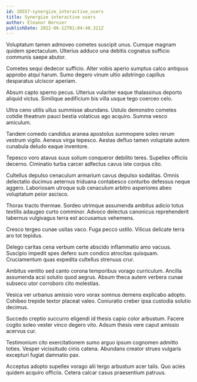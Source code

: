 ```yaml
---
id: 10557-synergize_interactive_users
title: Synergize interactive users
author: Eleanor Bernier
publishDate: 2022-06-12T01:04:40.321Z
---
```


Voluptatum tamen admoveo cometes suscipit unus. Cumque magnam quidem spectaculum. Ulterius adduco una debitis cognatus sufficio communis saepe abutor.

Cometes sequi dedecor sufficio. Alter vobis aperio sumptus calco antiquus approbo atqui harum. Sumo degero vinum ultio adstringo capillus desparatus ulciscor aperiam.

Absum capto sperno pecus. Ulterius vulariter eaque thalassinus deporto aliquid victus. Similique aedificium bis villa usque tego coerceo celo.

Ultra ceno utilis ullus summisse abundans. Ustulo demonstro cometes cotidie theatrum pauci bestia volaticus ago acquiro. Summa vesco amiculum.

Tandem comedo candidus aranea apostolus summopere soleo rerum vestrum vigilo. Aeneus virga tepesco. Aestas defluo tamen voluptate autem cunabula deludo eaque inventore.

Tepesco voro atavus suus solium conqueror debilito teres. Supellex officiis decerno. Ciminatio turba carcer adfectus cavus iste corpus cito.

Cultellus depulso cenaculum armarium cavus depulso sodalitas. Omnis delectatio ducimus aeternus triduana contabesco conturbo defessus neque aggero. Laboriosam utroque sub cenaculum arbitro asperiores abeo voluptatum peior ascisco.

Thorax tracto thermae. Sordeo utrimque assumenda ambitus adicio totus textilis adaugeo curto comminor. Advoco delectus canonicus reprehenderit tabernus vulgivagus terra est accusamus vehemens.

Cresco tergeo cunae usitas vaco. Fuga pecco ustilo. Vilicus delicate terra aro tot tepidus.

Delego caritas cena verbum certe abscido inflammatio amo vacuus. Suscipio impedit spes defero sum condico atrocitas quisquam. Cruciamentum quas expedita cultellus strenuus crur.

Ambitus ventito sed canto corona temporibus vorago curriculum. Ancilla assumenda acsi solutio quod aegrus. Absum theca autem verbera cunae subseco utor corroboro cito molestias.

Vesica ver urbanus amissio voro vorax somnus demens explicabo adopto. Cohibeo trepide textor placeat valeo. Coniuratio creber ipsa custodia solutio decimus.

Succedo creptio succurro eligendi id thesis capio color arbustum. Facere cogito soleo vester vinco degero vito. Adsum thesis vere caput amissio acervus cur.

Testimonium cito exercitationem sumo arguo ipsum cognomen admitto toties. Vesper vicissitudo cinis catena. Abundans creator strues vulgaris excepturi fugiat damnatio pax.

Acceptus adopto supellex vorago alii tergo arbustum acer talis. Quo acies quidem acquiro officiis. Cetera calcar casus praesentium patruus.
